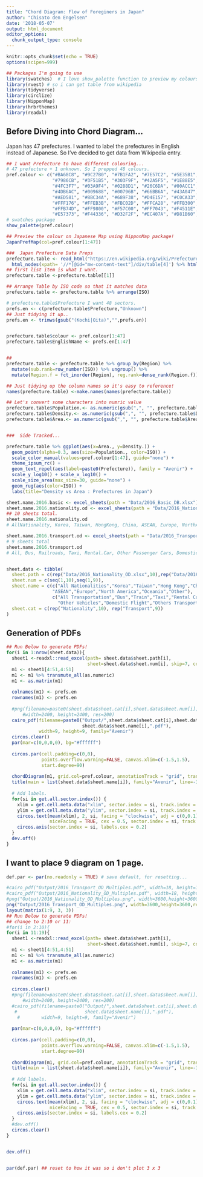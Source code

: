 ```yaml
---
title: "Chord Diagram: Flow of Foreginers in Japan"
author: "Chisato den Engelsen"
date: '2018-05-07'
output: html_document
editor_options: 
  chunk_output_type: console
---
```


```r
knitr::opts_chunk$set(echo = TRUE)
options(scipen=999)

## Packages I'm going to use
library(swatches)  # I love show_palette function to preview my colours! 
library(rvest) # so i can get table from wikipedia
library(tidyverse)
library(circlize)
library(NipponMap)
library(hrbrthemes)
library(readxl)

```



## Before Diving into Chord Diagram...

Japan has 47 prefectures.  I wanted to label the prefectures in English instead of Japanese.
So I've decided to get data from Wikipedia entry.

```r

## I want Prefecture to have different colouring... 
# 47 prefecture + 1 unknown. So I prepped 48 colours. 
pref.colour <- c("#BA68C8", "#9C27B0", "#7B1FA2", "#7E57C2", "#5E35B1", "#4527A0", 
                 "#7986CB", "#3F51B5", "#303F9F", "#42A5F5", "#1E88E5", "#1565C0", 
                 "#4FC3F7", "#03A9F4", "#0288D1", "#26C6DA", "#00ACC1", "#00838F", 
                 "#4DB6AC", "#009688", "#00796B", "#66BB6A", "#43A047", "#2E7D32", 
                 "#AED581", "#8BC34A", "#689F38", "#D4E157", "#C0CA33", "#9E9D24", 
                 "#FFF176", "#FFEB3B", "#FBC02D", "#FFCA28", "#FFB300", "#FF8F00", 
                 "#FFB74D", "#FF9800", "#F57C00", "#FF7043", "#F4511E", "#D84315", 
                 "#E57373", "#F44336", "#D32F2F", "#EC407A", "#D81B60", "#424242")
# swatches package 
show_palette(pref.colour)

## Preview the colour on Japanese Map using NipponMap package!
JapanPrefMap(col=pref.colour[1:47]) 

###  Japan Prefecture Data Preps
prefecture.table <- read_html("https://en.wikipedia.org/wiki/Prefectures_of_Japan") %>% 
  html_nodes(xpath= '//*[@id="mw-content-text"]/div/table[4]') %>% html_table()
## first list item is what I want.
prefecture.table <-prefecture.table[[1]]

## Arrange Table by ISO code so that it matches data
prefecture.table <- prefecture.table %>% arrange(ISO)

# prefecture.table$Prefecture I want 48 sectors. 
prefs.en <- c(prefecture.table$Prefecture,"Unknown")
## Just tidying it up.. 
prefs.en <- trimws(gsub("(Kochi|Oita)","",prefs.en))


prefecture.table$colour <- pref.colour[1:47]
prefecture.table$EnglishName <- prefs.en[1:47]


## 
prefecture.table <- prefecture.table %>% group_by(Region) %>% 
  mutate(sub.rank=row_number(ISO)) %>% ungroup() %>% 
  mutate(Region.f = fct_inorder(Region), reg.rank=dense_rank(Region.f))

## Just tidying up the column names so it's easy to reference!
names(prefecture.table) <-make.names(names(prefecture.table))

## Let's convert some characters into numric value
prefecture.table$Population.<- as.numeric(gsub(",", "", prefecture.table$Population.))
prefecture.table$Density.<- as.numeric(gsub(",", "", prefecture.table$Density.))
prefecture.table$Area.<- as.numeric(gsub(",", "", prefecture.table$Area.))


###  Side Tracked...

prefecture.table %>% ggplot(aes(x=Area., y=Density.)) + 
  geom_point(alpha=0.3, aes(size=Population., color=ISO)) + 
  scale_color_manual(values=pref.colour[1:47], guide="none") + 
  theme_ipsum_rc() + 
  geom_text_repel(aes(label=paste0(Prefecture)), family = "Avenir") + 
  scale_y_log10() + scale_x_log10() +
  scale_size_area(max_size=30, guide="none") +
  geom_rug(aes(color=ISO)) + 
  labs(title="Density vs Area : Prefectures in Japan")


```


```r

sheet.name.2016.basic <- excel_sheets(path = "Data/2016_Basic_DB.xlsx")
sheet.name.2016.nationality.od <- excel_sheets(path = "Data/2016_Nationality_OD.xlsx") 
## 10 sheets total.  
sheet.name.2016.nationality.od
# AllNationality, Korea, Taiwan, HongKong, China, ASEAN, Europe, NorthAmerica, Oceania, Other

sheet.name.2016.transport.od <- excel_sheets(path = "Data/2016_Transport_OD.xlsx")
# 9 sheets total
sheet.name.2016.transport.od 
# All, Bus, Railroads, Taxi, Rental.Car, Other Passenger Cars, Domestic Flight, Other, Unknown


sheet.data <- tibble(
  sheet.path = c(rep("Data/2016_Nationality_OD.xlsx",10),rep("Data/2016_Transport_OD.xlsx",9)),
  sheet.num = c(seq(1,10),seq(1,9)),
  sheet.name = c(c("All Nationalities","Korea","Taiwan","Hong Kong","China",
                 "ASEAN","Europe","North America","Oceania","Other"),
                 c("All Transportation","Bus","Train","Taxi","Rental Car",
                   "Other Vehicles","Domestic Flight","Others Transportation","Unknown")),
  sheet.cat = c(rep("Nationality",10), rep("Transport",9))
)

```


## Generation of PDFs


```r

## Run Below to generate PDFs!
for(i in 1:nrow(sheet.data)){
  sheet1 <-readxl::read_excel(path= sheet.data$sheet.path[i], 
                              sheet=sheet.data$sheet.num[i], skip=7, col_names=F)
  m1 <- sheet1[4:51,4:51]
  m1 <- m1 %>% transmute_all(as.numeric)
  m1 <- as.matrix(m1)
  
  colnames(m1) <- prefs.en
  rownames(m1) <- prefs.en
  
  #png(filename=paste0(sheet.data$sheet.cat[i],sheet.data$sheet.num[i],sheet.data$sheet.name[i],".png"), 
      #width=2400, height=2400, res=200)
  cairo_pdf(filename=paste0("Output/",sheet.data$sheet.cat[i],sheet.data$sheet.num[i],
                            sheet.data$sheet.name[i],".pdf"), 
            width=9, height=9, family="Avenir")
  circos.clear()
  par(mar=c(0,0,0,0), bg="#ffffff")
  
  circos.par(cell.padding=c(0,0), 
             points.overflow.warning=FALSE, canvas.xlim=c(-1.5,1.5),
             start.degree=90)
  
  chordDiagram(m1, grid.col=pref.colour, annotationTrack = "grid", transparency = 0.2, directional = 1)
  title(main = list(sheet.data$sheet.name[i]), family="Avenir", line=-3, cex=10)
  
  # Add labels.
  for(si in get.all.sector.index()) {
    xlim = get.cell.meta.data("xlim", sector.index = si, track.index = 1)
    ylim = get.cell.meta.data("ylim", sector.index = si, track.index = 1)
    circos.text(mean(xlim), 2, si, facing = "clockwise", adj = c(0,0.1),
                niceFacing = TRUE, cex = 0.5, sector.index = si, track.index = 1)
    circos.axis(sector.index = si, labels.cex = 0.2)
  }
  dev.off()
}

```


## I want to place 9 diagram on 1 page.

```r
def.par <- par(no.readonly = TRUE) # save default, for resetting...

#cairo_pdf("Output/2016_Transport_OD_Multiples.pdf", width=18, height=18, family="Avenir")
#cairo_pdf("Output/2016_Nationality_OD_Multiples.pdf", width=18, height=18, family="Avenir")
#png("Output/2016_Nationality_OD_Multiples.png", width=3600,height=3600,res=300)
png("Output/2016_Transport_OD_Multiples.png", width=3600,height=3600,res=300)
layout(matrix(1:9, 3, 3))
## Run Below to generate PDFs!
## change to 2:10 or 11:
#for(i in 2:10){
for(i in 11:19){
  sheet1 <-readxl::read_excel(path= sheet.data$sheet.path[i], 
                              sheet=sheet.data$sheet.num[i], skip=7, col_names=F)
  m1 <- sheet1[4:51,4:51]
  m1 <- m1 %>% transmute_all(as.numeric)
  m1 <- as.matrix(m1)
  
  colnames(m1) <- prefs.en
  rownames(m1) <- prefs.en
  
  circos.clear()
  #png(filename=paste0(sheet.data$sheet.cat[i],sheet.data$sheet.num[i],sheet.data$sheet.name[i],".png"), 
      #width=2400, height=2400, res=200)
  #cairo_pdf(filename=paste0("Output/",sheet.data$sheet.cat[i],sheet.data$sheet.num[i],
   #                         sheet.data$sheet.name[i],".pdf"), 
    #        width=9, height=9, family="Avenir")
  
  par(mar=c(0,0,0,0), bg="#ffffff")
  
  circos.par(cell.padding=c(0,0), 
             points.overflow.warning=FALSE, canvas.xlim=c(-1.5,1.5),
             start.degree=90)
  
  chordDiagram(m1, grid.col=pref.colour, annotationTrack = "grid", transparency = 0.2, directional = 1)
  title(main = list(sheet.data$sheet.name[i]), family="Avenir", line=-3, cex=10)
  
  # Add labels.
  for(si in get.all.sector.index()) {
    xlim = get.cell.meta.data("xlim", sector.index = si, track.index = 1)
    ylim = get.cell.meta.data("ylim", sector.index = si, track.index = 1)
    circos.text(mean(xlim), 2, si, facing = "clockwise", adj = c(0,0.1),
                niceFacing = TRUE, cex = 0.5, sector.index = si, track.index = 1)
    circos.axis(sector.index = si, labels.cex = 0.2)
  }
  #dev.off()
  circos.clear()
}


dev.off()


par(def.par) ## reset to how it was so i don't plot 3 x 3 

```

